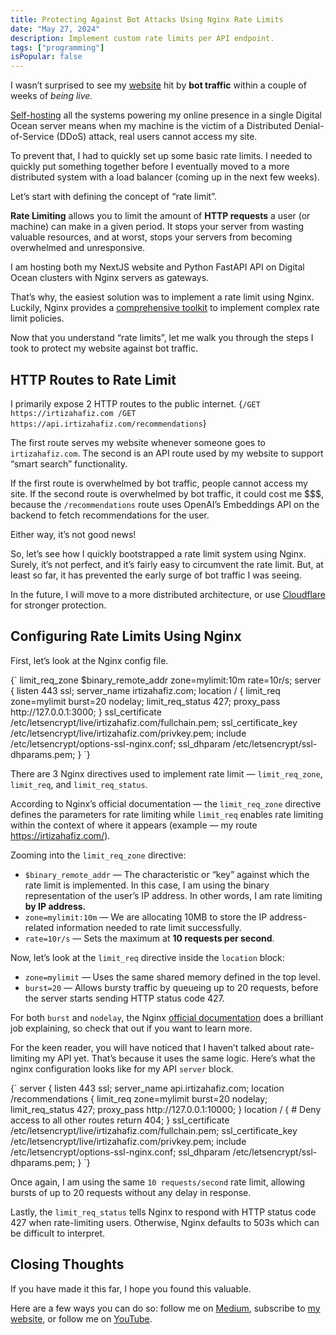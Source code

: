 ```yaml
---
title: Protecting Against Bot Attacks Using Nginx Rate Limits
date: "May 27, 2024"
description: Implement custom rate limits per API endpoint.
tags: ["programming"]
isPopular: false
---
```

I wasn’t surprised to see my [website](https://irtizahafiz.com?utm_source=medium) hit by **bot traffic** within a couple of weeks of *being live.*

[Self-hosting](https://irtizahafiz.com/blog/i-finally-decided-to-buy-a-cloud-server) all the systems powering my online presence in a single Digital Ocean server means when my machine is the victim of a Distributed Denial-of-Service (DDoS) attack, real users cannot access my site. 

To prevent that, I had to quickly set up some basic rate limits. I needed to quickly put something together before I eventually moved to a more distributed system with a load balancer (coming up in the next few weeks). 

Let’s start with defining the concept of “rate limit”. 

**Rate Limiting** allows you to limit the amount of **HTTP requests** a user (or machine) can make in a given period. It stops your server from wasting valuable resources, and at worst, stops your servers from becoming overwhelmed and unresponsive.

I am hosting both my NextJS website and Python FastAPI API on Digital Ocean clusters with Nginx servers as gateways. 

That’s why, the easiest solution was to implement a rate limit using Nginx. Luckily, Nginx provides a [comprehensive toolkit](https://www.nginx.com/blog/rate-limiting-nginx/) to implement complex rate limit policies.

Now that you understand “rate limits”, let me walk you through the steps I took to protect my website against bot traffic.
## HTTP Routes to Rate Limit
I primarily expose 2 HTTP routes to the public internet.
<SyntaxHighlighter language="bash">
  {`
    /GET https://irtizahafiz.com
    /GET https://api.irtizahafiz.com/recommendations
  `}
</SyntaxHighlighter>

The first route serves my website whenever someone goes to `irtizahafiz.com`. 
The second is an API route used by my website to support “smart search” functionality.

If the first route is overwhelmed by bot traffic, people cannot access my site. 
If the second route is overwhelmed by bot traffic, it could cost me $$$, because the `/recommendations` route uses OpenAI’s Embeddings API on the backend to fetch recommendations for the user.

Either way, it’s not good news! 

So, let’s see how I quickly bootstrapped a rate limit system using Nginx. Surely, it’s not perfect, and it’s fairly easy to circumvent the rate limit. But, at least so far, it has prevented the early surge of bot traffic I was seeing. 

In the future, I will move to a more distributed architecture, or use [Cloudflare](https://developers.cloudflare.com/waf/rate-limiting-rules/) for stronger protection.

## Configuring Rate Limits Using Nginx
First, let’s look at the Nginx config file. 

<SyntaxHighlighter language="nginx">
  {`
    limit_req_zone $binary_remote_addr zone=mylimit:10m rate=10r/s;
    server {
        listen 443 ssl;
        server_name irtizahafiz.com;
        location / {
            limit_req zone=mylimit burst=20 nodelay;
            limit_req_status 427;
            proxy_pass http://127.0.0.1:3000;
        }
        ssl_certificate /etc/letsencrypt/live/irtizahafiz.com/fullchain.pem;
        ssl_certificate_key /etc/letsencrypt/live/irtizahafiz.com/privkey.pem;
        include /etc/letsencrypt/options-ssl-nginx.conf;
        ssl_dhparam /etc/letsencrypt/ssl-dhparams.pem;
    }
  `}
</SyntaxHighlighter>

There are 3 Nginx directives used to implement rate limit — `limit_req_zone`, `limit_req`, and `limit_req_status`.

According to Nginx’s official documentation — the `limit_req_zone` directive defines the parameters for rate limiting while `limit_req` enables rate limiting within the context of where it appears (example — my route https://irtizahafiz.com/).

Zooming into the `limit_req_zone` directive:
- `$binary_remote_addr` — The characteristic or “key” against which the rate limit is implemented. In this case, I am using the binary representation of the user’s IP address. In other words, I am rate limiting **by IP address.**
- `zone=mylimit:10m` — We are allocating 10MB to store the IP address-related information needed to rate limit successfully.
- `rate=10r/s` — Sets the maximum at **10 requests per second**. 

Now, let’s look at the `limit_req` directive inside the `location` block:
- `zone=mylimit` — Uses the same shared memory defined in the top level. 
- `burst=20` — Allows bursty traffic by queueing up to 20 requests, before the server starts sending HTTP status code 427. 

For both `burst` and `nodelay`, the Nginx [official documentation](https://www.nginx.com/blog/rate-limiting-nginx/) does a brilliant job explaining, so check that out if you want to learn more.

For the keen reader, you will have noticed that I haven’t talked about rate-limiting my API yet. That’s because it uses the same logic. Here’s what the nginx configuration looks like for my API `server` block.

<SyntaxHighlighter language="nginx">
  {`
    server {
        listen 443 ssl;
        server_name api.irtizahafiz.com;
        location /recommendations {
            limit_req zone=mylimit burst=20 nodelay;
            limit_req_status 427;
            proxy_pass http://127.0.0.1:10000;
        }
        location / {
            # Deny access to all other routes
            return 404;
        }
        ssl_certificate /etc/letsencrypt/live/irtizahafiz.com/fullchain.pem;
        ssl_certificate_key /etc/letsencrypt/live/irtizahafiz.com/privkey.pem;
        include /etc/letsencrypt/options-ssl-nginx.conf;
        ssl_dhparam /etc/letsencrypt/ssl-dhparams.pem;
    }
  `}
</SyntaxHighlighter>

Once again, I am using the same `10 requests/second` rate limit, allowing bursts of up to 20 requests without any delay in response. 

Lastly, the `limit_req_status` tells Nginx to respond with HTTP status code 427 when rate-limiting users. Otherwise, Nginx defaults to 503s which can be difficult to interpret.

## Closing Thoughts
If you have made it this far, I hope you found this valuable. 

Here are a few ways you can do so: follow me on [Medium](https://medium.com/@irtizahafiz), subscribe to [my website](https://irtizahafiz.com/newsletter?utm_source=medium), or follow me on [YouTube](https://www.youtube.com/channel/UCDankIVMXJEkhtjv5yLSN4g).

 